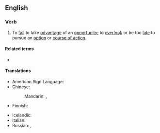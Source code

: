 ==English==

===Verb===
{{en-verb|misses the boat|missing the boat|missed the boat}}

# {{lb|en|intransitive}} To [[fail]] to take [[advantage]] of an [[opportunity]]; to [[overlook]] or be too [[late]] to pursue an [[option]] or [[course of action]].
#: {{ux|en|The price discount ended yesterday and I just '''missed the boat''' on a great deal.}}

====Related terms====
* {{l|en|that ship has sailed}}

====Translations====
{{trans-top|fail to take advantage of an opportunity}}
* American Sign Language: {{t|ase|(TRAIN) 1@NearHand-FingerUp-1@InsideChesthigh-FingerUp 1@NearHand-FingerForward-1@DistalInsideChesthigh-FingerForward A@Chest-PalmBack CirclesVert|tr=[[TRAIN GO SORRY]]}} <!-- apologies for the messy link; common ASL idiom, expressed as best I can -->
* Chinese:
*: Mandarin: {{t|cmn|錯過機會|sc=Hani}}, {{t|cmn|错过机会|tr=cuòguò jīhuì|sc=Hani}}
* Finnish: {{t|fi|[[myöhästyä]] [[juna|junasta]]}} {{qualifier|miss the train}}
{{trans-mid}}
* Icelandic: {{t|is|verða af tækifæri}}
* Italian: {{t|it|perdere il treno}}
* Russian: {{t+|ru|по́езд ушёл}} {{qualifier|lit.: the train is gone}}, {{t+|ru|в пролёте}} {{qualifier|colloquial}}
{{trans-bottom}}